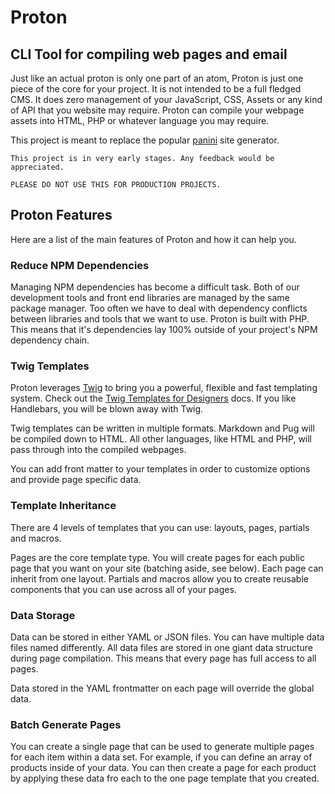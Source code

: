 # Proton

## CLI Tool for compiling web pages and email

Just like an actual proton is only one part of an atom, Proton is just one piece of the core for your project. It is not intended to be a full fledged CMS. It does zero management of your JavaScript, CSS, Assets or any kind of API that you website may require. Proton can compile your webpage assets into HTML, PHP or whatever language you may require.

This project is meant to replace the popular [panini](https://github.com/foundation/panini) site generator.

```
This project is in very early stages. Any feedback would be appreciated.

PLEASE DO NOT USE THIS FOR PRODUCTION PROJECTS.
```

## Proton Features

Here are a list of the main features of Proton and how it can help you.

### Reduce NPM Dependencies

Managing NPM dependencies has become a difficult task. Both of our development tools and front end libraries are managed by the same package manager. Too often we have to deal with dependency conflicts between libraries and tools that we want to use. Proton is built with PHP. This means that it's dependencies lay 100% outside of your project's NPM dependency chain.

### Twig Templates

Proton leverages [Twig](https://twig.symfony.com) to bring you a powerful, flexible and fast templating system. Check out the [Twig Templates for Designers](https://twig.symfony.com/doc/3.x/templates.html) docs. If you like Handlebars, you will be blown away with Twig.

Twig templates can be written in multiple formats. Markdown and Pug will be compiled down to HTML. All other languages, like HTML and PHP, will pass through into the compiled webpages.

You can add front matter to your templates in order to customize options and provide page specific data.

### Template Inheritance

There are 4 levels of templates that you can use: layouts, pages, partials and macros.

Pages are the core template type. You will create pages for each public page that you want on your site (batching aside, see below). Each page can inherit from one layout. Partials and macros allow you to create reusable components that you can use across all of your pages.

### Data Storage

Data can be stored in either YAML or JSON files. You can have multiple data files named differently. All data files are stored in one giant data structure during page compilation. This means that every page has full access to all pages.

Data stored in the YAML frontmatter on each page will override the global data.

### Batch Generate Pages

You can create a single page that can be used to generate multiple pages for each item within a data set. For example, if you can define an array of products inside of your data. You can then create a page for each product by applying these data fro each to the one page template that you created.
